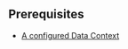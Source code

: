 <!--

---Import---
<Preface />

---Header---
preface
-->



## Prerequisites

- [A configured Data Context](/docs/guides/setup/configuring_data_contexts/instantiating_data_contexts/how_to_quickly_instantiate_a_data_context)



